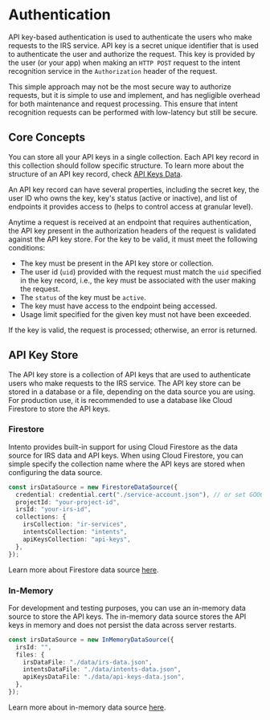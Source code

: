 # Authentication

API key-based authentication is used to authenticate the users who make requests to the IRS service. API key is a secret unique identifier that is used to authenticate the user and authorize the request. This key is provided by the user (or your app) when making an `HTTP POST` request to the intent recognition service in the `Authorization` header of the request.

This simple approach may not be the most secure way to authorize requests, but it is simple to use and implement, and has negligible overhead for both maintenance and request processing. This ensure that intent recognition requests can be performed with low-latency but still be secure.

## Core Concepts

You can store all your API keys in a single collection. Each API key record in this collection should follow specific structure. To learn more about the structure of an API key record, check [API Keys Data](/data#api-keys-data).

An API key record can have several properties, including the secret key, the user ID who owns the key, key's status (active or inactive), and list of endpoints it provides access to (helps to control access at granular level).

Anytime a request is received at an endpoint that requires authentication, the API key present in the authorization headers of the request is validated against the API key store. For the key to be valid, it must meet the following conditions:

- The key must be present in the API key store or collection.
- The user id (`uid`) provided with the request must match the `uid` specified in the key record, i.e., the key must be associated with the user making the request.
- The `status` of the key must be `active`.
- The key must have access to the endpoint being accessed.
- Usage limit specified for the given key must not have been exceeded.

If the key is valid, the request is processed; otherwise, an error is returned.

## API Key Store

The API key store is a collection of API keys that are used to authenticate users who make requests to the IRS service. The API key store can be stored in a database or a file, depending on the data source you are using. For production use, it is recommended to use a database like Cloud Firestore to store the API keys.

### Firestore

Intento provides built-in support for using Cloud Firestore as the data source for IRS data and API keys. When using Cloud Firestore, you can simple specify the collection name where the API keys are stored when configuring the data source.

```typescript {8}
const irsDataSource = new FirestoreDataSource({
  credential: credential.cert("./service-account.json"), // or set GOOGLE_APPLICATION_CREDENTIALS env var
  projectId: "your-project-id",
  irsId: "your-irs-id",
  collections: {
    irsCollection: "ir-services",
    intentsCollection: "intents",
    apiKeysCollection: "api-keys",
  },
});
```

Learn more about Firestore data source [here](/data-sources#firestore).

### In-Memory

For development and testing purposes, you can use an in-memory data source to store the API keys. The in-memory data source stores the API keys in memory and does not persist the data across server restarts.

```typescript {6}
const irsDataSource = new InMemoryDataSource({
  irsId: "",
  files: {
    irsDataFile: "./data/irs-data.json",
    intentsDataFile: "./data/intents-data.json",
    apiKeysDataFile: "./data/api-keys-data.json",
  },
});
```

Learn more about in-memory data source [here](/data-sources#in-memory).
